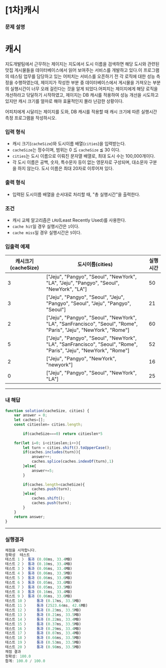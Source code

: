 # [1차]캐시

### **문제 설명**

# **캐시**

지도개발팀에서 근무하는 제이지는 지도에서 도시 이름을 검색하면 해당 도시와 관련된 맛집 게시물들을 데이터베이스에서 읽어 보여주는 서비스를 개발하고 있다.이 프로그램의 테스팅 업무를 담당하고 있는 어피치는 서비스를 오픈하기 전 각 로직에 대한 성능 측정을 수행하였는데, 제이지가 작성한 부분 중 데이터베이스에서 게시물을 가져오는 부분의 실행시간이 너무 오래 걸린다는 것을 알게 되었다.어피치는 제이지에게 해당 로직을 개선하라고 닦달하기 시작하였고, 제이지는 DB 캐시를 적용하여 성능 개선을 시도하고 있지만 캐시 크기를 얼마로 해야 효율적인지 몰라 난감한 상황이다.

어피치에게 시달리는 제이지를 도와, DB 캐시를 적용할 때 캐시 크기에 따른 실행시간 측정 프로그램을 작성하시오.

### **입력 형식**

- 캐시 크기(`cacheSize`)와 도시이름 배열(`cities`)을 입력받는다.
- `cacheSize`는 정수이며, 범위는 0 ≦ `cacheSize` ≦ 30 이다.
- `cities`는 도시 이름으로 이뤄진 문자열 배열로, 최대 도시 수는 100,000개이다.
- 각 도시 이름은 공백, 숫자, 특수문자 등이 없는 영문자로 구성되며, 대소문자 구분을 하지 않는다. 도시 이름은 최대 20자로 이루어져 있다.

### **출력 형식**

- 입력된 도시이름 배열을 순서대로 처리할 때, "총 실행시간"을 출력한다.

### **조건**

- 캐시 교체 알고리즘은 `LRU`(Least Recently Used)를 사용한다.
- `cache hit`일 경우 실행시간은 `1`이다.
- `cache miss`일 경우 실행시간은 `5`이다.

### **입출력 예제**

| 캐시크기(cacheSize) | 도시이름(cities) | 실행시간 |
| --- | --- | --- |
| 3 | ["Jeju", "Pangyo", "Seoul", "NewYork", "LA", "Jeju", "Pangyo", "Seoul", "NewYork", "LA"] | 50 |
| 3 | ["Jeju", "Pangyo", "Seoul", "Jeju", "Pangyo", "Seoul", "Jeju", "Pangyo", "Seoul"] | 21 |
| 2 | ["Jeju", "Pangyo", "Seoul", "NewYork", "LA", "SanFrancisco", "Seoul", "Rome", "Paris", "Jeju", "NewYork", "Rome"] | 60 |
| 5 | ["Jeju", "Pangyo", "Seoul", "NewYork", "LA", "SanFrancisco", "Seoul", "Rome", "Paris", "Jeju", "NewYork", "Rome"] | 52 |
| 2 | ["Jeju", "Pangyo", "NewYork", "newyork"] | 16 |
| 0 | ["Jeju", "Pangyo", "Seoul", "NewYork", "LA"] | 25 |

---

### 내 해답

```jsx
function solution(cacheSize, cities) {
    var answer = 0;
    let caches=[];
    const citieslen= cities.length;
    
		if(cacheSize===0) return citieslen*5
    
    for(let i=0; i<citieslen;i++){
        let turn = cities.shift().toUpperCase();
        if(caches.includes(turn)){
            answer++;
            caches.splice(caches.indexOf(turn),1)
        }else{
            answer+=5;
        }
        
        if(caches.length<cacheSize){
            caches.push(turn);
        }else{
            caches.shift();
            caches.push(turn);
        }
    }
    return answer;
}
```

---

### 실행결과

```jsx
채점을 시작합니다.
정확성  테스트
테스트 1 〉	통과 (0.08ms, 33.4MB)
테스트 2 〉	통과 (0.10ms, 33.4MB)
테스트 3 〉	통과 (0.06ms, 33.4MB)
테스트 4 〉	통과 (0.06ms, 33.5MB)
테스트 5 〉	통과 (0.06ms, 33.6MB)
테스트 6 〉	통과 (0.05ms, 33.6MB)
테스트 7 〉	통과 (0.05ms, 33.5MB)
테스트 8 〉	통과 (0.16ms, 33.4MB)
테스트 9 〉	통과 (0.06ms, 33.6MB)
테스트 10 〉	통과 (0.17ms, 33.5MB)
테스트 11 〉	통과 (2523.64ms, 42.6MB)
테스트 12 〉	통과 (0.23ms, 33.5MB)
테스트 13 〉	통과 (0.21ms, 33.5MB)
테스트 14 〉	통과 (0.22ms, 33.4MB)
테스트 15 〉	통과 (0.37ms, 33.5MB)
테스트 16 〉	통과 (0.29ms, 33.4MB)
테스트 17 〉	통과 (0.07ms, 33.4MB)
테스트 18 〉	통과 (0.66ms, 33.5MB)
테스트 19 〉	통과 (0.53ms, 33.5MB)
테스트 20 〉	통과 (0.98ms, 33.5MB)
채점 결과
정확성: 100.0
합계: 100.0 / 100.0
```